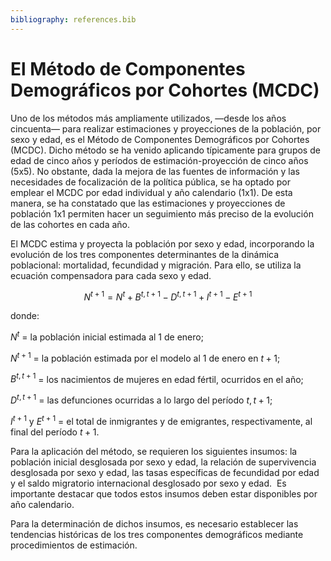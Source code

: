 ```yaml
---
bibliography: references.bib
---
```


# El Método de Componentes Demográficos por Cohortes (MCDC)

Uno de los métodos más ampliamente utilizados, —desde los años cincuenta— para realizar estimaciones y proyecciones de la población, por sexo y edad, es el Método de Componentes Demográficos por Cohortes (MCDC). Dicho método se ha venido aplicando típicamente para grupos de edad de cinco años y períodos de estimación-proyección de cinco años (5x5). No obstante, dada la mejora de las fuentes de información y las necesidades de focalización de la política pública, se ha optado por emplear el MCDC por edad individual y año calendario (1x1). De esta manera, se ha constatado que las estimaciones y proyecciones de población 1x1 permiten hacer un seguimiento más preciso de la evolución de las cohortes en cada año.

El MCDC estima y proyecta la población por sexo y edad, incorporando la evolución de los tres componentes determinantes de la dinámica poblacional: mortalidad, fecundidad y migración. Para ello, se utiliza la ecuación compensadora para cada sexo y edad.

$$
N^{t+1}=N^t+B^{t, t+1}-D^{t, t+1}+I^{t+1}-E^{t+1} 
$$

donde:

$N^t$ = la población inicial estimada al 1 de enero;

$N^{t+1}$ = la población estimada por el modelo al 1 de enero en $t+1$;

$B^{t, t+1}$ = los nacimientos de mujeres en edad fértil, ocurridos en el año;

$D^{t, t+1}$ = las defunciones ocurridas a lo largo del período $t, t+1$;

$I^{t+1}$ y $E^{t+1}$ = el total de inmigrantes y de emigrantes, respectivamente, al final del período $t+1$.

Para la aplicación del método, se requieren los siguientes insumos: la población inicial desglosada por sexo y edad, la relación de supervivencia desglosada por sexo y edad, las tasas específicas de fecundidad por edad y el saldo migratorio internacional desglosado por sexo y edad.  Es importante destacar que todos estos insumos deben estar disponibles por año calendario.

Para la determinación de dichos insumos, es necesario establecer las tendencias históricas de los tres componentes demográficos mediante procedimientos de estimación.
